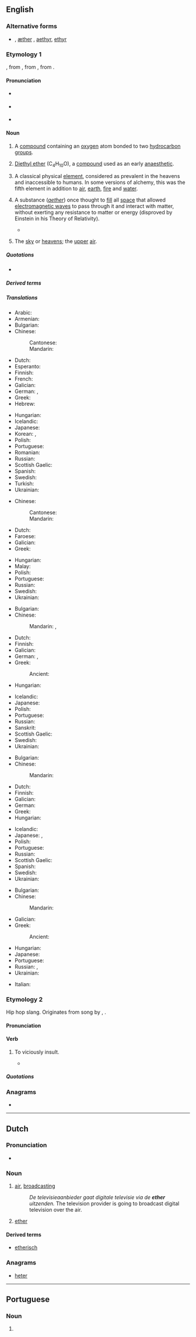 {{also|Ether|éther|eþer}}
==English==
{{wikipedia}}

===Alternative forms===
* {{l|en|aether}} {{qualifier|British spelling, obsolete in chemistry}}, [[æther]] {{qualifier|dated British spelling}}, [[aethyr]], [[ethyr]] {{qualifier|archaic spellings}}

===Etymology 1===
{{bor|en|fro|ether}}, from {{der|en|la|aethēr|t=the upper pure, bright air}}, from {{der|en|grc|αἰθήρ|t=upper air}}, from {{m|grc|αἴθω|t=I burn, shine}}.

====Pronunciation====
* {{a|UK}} {{IPA|/ˈiː.θə/|lang=en}}
* {{a|US}} {{IPA|/ˈiː.θɚ/|lang=en}}
* {{audio|en-us-ether.ogg|Audio (US)|lang=en}}
: {{rhymes|iːθə(r)|lang=en}}

====Noun====
{{en-noun|~}}

# {{lb|en|organic compound|countable}} A [[compound]] containing an [[oxygen]] atom bonded to two [[hydrocarbon]] [[group]]s.
# {{lb|en|organic compound|uncountable}} [[diethyl ether|Diethyl ether]] (C<sub>4</sub>H<sub>10</sub>O), a [[compound]] used as an early [[anaesthetic]].
# {{lb|en|ancient philosophy|and|alchemy|uncountable}} A classical physical [[element]], considered as prevalent in the heavens and inaccessible to humans. In some versions of alchemy, this was the fifth element in addition to [[air]], [[earth]], [[fire]] and [[water]].
# {{lb|en|archaic|physics|uncountable}} A substance (''[[aether]]'') once thought to [[fill]] all [[space]] that allowed [[electromagnetic wave]]s to pass through it and interact with matter, without exerting any resistance to matter or energy (disproved by Einstein in his Theory of Relativity).
#* {{quote-magazine|date=2013-06-14|author={{w|Jonathan Freedland}}
|volume=189|issue=1|page=18|magazine={{w|The Guardian Weekly}}
|title=[http://www.guardian.co.uk/commentisfree/2013/jun/07/obama-apple-google-facebook-tainted-prism Obama's once hip brand is now tainted]
|passage=Now we are liberal with our innermost secrets, spraying them into the public '''ether''' with a generosity our forebears could not have imagined. Where we once sent love letters in a sealed envelope, or stuck photographs of our children in a family album, now such private material is despatched to servers and clouds operated by people we don't know and will never meet.}}
# {{lb|en|poetic|_|or|_|literary}} The [[sky]] or [[heavens]]; the [[upper]] [[air]].

=====Quotations=====
* {{seeCites}}

=====Derived terms=====
{{der3|crown ether|diethyl ether|lariat ether|luminiferous aether|petroleum ether|pyroacetic ether|[[sulfur ether]], [[sulphur ether]]|lang=en}}

=====Translations=====
{{trans-top|organic chemistry: a compound containing an oxygen atom bonded to two hydrocarbon groups}}
* Arabic: {{t|ar|إيثر}}
* Armenian: {{t+|hy|եթեր}}
* Bulgarian: {{t+|bg|ете́р|m}}
* Chinese:
*: Cantonese: {{t|yue|醚|tr=mai4}}
*: Mandarin: {{t+|cmn|醚|tr=mí}}
* Dutch: {{t+|nl|ether|m}}
* Esperanto: {{t|eo|etero}}
* Finnish: {{t+|fi|eetteri}}
* French: {{t+|fr|éther|m}}
* Galician: {{t+|gl|éter|m}}
* German: {{t+|de|Äther|m}}, {{t+|de|Ether|m}}
* Greek: {{t+|el|αιθέρας|m}}
* Hebrew: {{t+|he|אתר}}
{{trans-mid}}
* Hungarian: {{t+|hu|éter}}
* Icelandic: {{t+|is|ljósvaki|m}}
* Japanese: {{t|ja|エーテル|tr=ēteru}}
* Korean: {{t|ko|에터}}, {{t|ko|에테르}}
* Polish: {{t+|pl|eter|m}}
* Portuguese: {{t+|pt|éter|m}}
* Romanian: {{t+|ro|eter}}
* Russian: {{t+|ru|эфи́р|m}}
* Scottish Gaelic: {{t|gd|adhar fìnealta|m}}
* Spanish: {{t+|es|éter|m}}
* Swedish: {{t+|sv|eter|c}}
* Turkish: {{t+|tr|eter}}
* Ukrainian: {{t|uk|ете́р|m}}
{{trans-bottom}}

{{trans-top|organic chemistry: diethyl ether, C<sub>4</sub>H<sub>10</sub>O}}
* Chinese:
*: Cantonese: {{t|yue|乙醚|tr=jyut3 mai4, jyut6 mai4}}
*: Mandarin: {{t+|cmn|乙醚|tr=yǐmí}}
* Dutch: {{t+|nl|ether|m}}
* Faroese: {{t|fo|etur|n}}
* Galician: {{t+|gl|éter|m}}
* Greek: {{t|el|διαιθυλαιθέρας|m}}
{{trans-mid}}
* Hungarian: {{t+|hu|éter}}
* Malay: {{t|ms|eter}}
* Polish: {{t+|pl|eter|m}}
* Portuguese: {{t+|pt|éter|m}}
* Russian: {{t+|ru|эфи́р|m}}
* Swedish: {{t+|sv|eter|c}}
* Ukrainian: {{t|uk|діетилете́р|m}}
{{trans-bottom}}

{{trans-top|the fifth classic physical element}}
* Bulgarian: {{t+|bg|ете́р|m}}
* Chinese:
*: Mandarin: {{t+|cmn|空靈}}, {{t+|cmn|空灵|tr=kōnglíng}}
* Dutch: {{t+|nl|ether|m}}
* Finnish: {{t+|fi|eetteri}}
* Galician: {{t+|gl|éter|m}}
* German: {{t+|de|Äther|m}}, {{t+|de|Ether|m}}
* Greek: {{t+|el|αιθέρας|m}}
*: Ancient: {{t|grc|αἰθήρ|m}}
* Hungarian: {{t+|hu|éter}}
{{trans-mid}}
* Icelandic: {{t+|is|ljósvaki|m}}
* Japanese: {{t|ja|エーテル|tr=ēteru}}
* Polish: {{t+|pl|eter|m}}
* Portuguese: {{t+|pt|éter|m}}
* Russian: {{t+|ru|эфи́р|m}}
* Sanskrit: {{t+|sa|आकाश|m}}
* Scottish Gaelic: {{t|gd|adhar fìnealta|m}}
* Swedish: {{t+|sv|eter|c}}
* Ukrainian: {{t|uk|ете́р|m}}
{{trans-bottom}}

{{trans-top|archaic: space filling substance}}
* Bulgarian: {{t+|bg|ете́р|m}}
* Chinese:
*: Mandarin: {{t+|cmn|以太|tr=yǐtài}}
* Dutch: {{t+|nl|ether|m}}
* Finnish: {{t+|fi|eetteri}}
* Galician: {{t+|gl|éter|m}}
* German: {{t+|de|Äther|m}}
* Greek: {{t+|el|αιθέρας|m}}
* Hungarian: {{t+|hu|éter}}
{{trans-mid}}
* Icelandic: {{t+|is|ljósvaki|m}}
* Japanese: {{t|ja|エーテル|tr=ēteru}}, {{t|ja|イーサー|tr=īsā}}
* Polish: {{t+|pl|eter|m}}
* Portuguese: {{t+|pt|éter|m}}
* Russian: {{t+|ru|эфи́р|m}}
* Scottish Gaelic: {{t|gd|adhar fìnealta|m}}
* Spanish: {{t+|es|éter|m}}
* Swedish: {{t+|sv|eter|c}}
* Ukrainian: {{t|uk|ете́р|m}}
{{trans-bottom}}

{{trans-top|poetic and literary: the sky or heavens; the upper air}}
* Bulgarian: {{t+|bg|ефи́р|m}}
* Chinese:
*: Mandarin: {{t+|cmn|天空|tr=tiānkōng}}
* Galician: {{t+|gl|éter|m}}
* Greek: {{t+|el|αιθέρας|m}}
*: Ancient: {{t|grc|αἰθήρ|m}}
{{trans-mid}}
* Hungarian: {{t+|hu|éter}}
* Japanese: {{t+|ja|天空|tr=tenkū}}
* Portuguese: {{t+|pt|éter|m}}
* Russian: {{t+|ru|небо|n-p|alt=небеса́}}, {{t+|ru|не́бо|n}}
* Ukrainian: {{t+|uk|не́бо|n}}
{{trans-bottom}}

{{checktrans-top}}
* Italian: {{t+check|it|etere|m}}
{{trans-mid}}
{{trans-bottom}}

===Etymology 2===
Hip hop slang. Originates from song by {{w|Nas}}, {{w|Ether (song)}}.

====Pronunciation====
{{rfp|lang=en}}

====Verb====
{{en-verb|ethers|ethering|ethered}}

# {{lb|en|transitive|slang}} To viciously insult.
#: {{ux|en|The battle rapper '''ethered''' his opponent and caused him to slink away in shame.}}
#* {{quote-magazine|date=2014-02-26|magazine={{w|Deadspin}}
|title=[http://deadspin.com/hs-coach-gets-ethered-by-girlfriend-on-fb-resigns-amid-1531919487 HS Coach Gets Ethered By Girlfriend On FB, Resigns Amid Investigation]
}}

=====Quotations=====
{{seeCites}}

===Anagrams===
* {{anagrams|en|Ehret|Reeth|rethe|theer|three}}

----

==Dutch==

===Pronunciation===
* {{audio|Nl-ether.ogg|Audio|lang=nl}}

===Noun===
{{nl-noun|m|-s|-}}

# {{lb|nl|broadcasting}} [[air]], [[broadcasting]]
#: ''De televisieaanbieder gaat digitale televisie via de '''ether''' uitzenden.'' The television provider is going to broadcast digital television over the air.
# [[#English|ether]]

====Derived terms====
* [[etherisch]]

===Anagrams===
* [[heter#Dutch|heter]]

----

==Portuguese==

===Noun===
{{pt-noun|m|es}}

# {{pt-obsolete-hellenism|éter}}